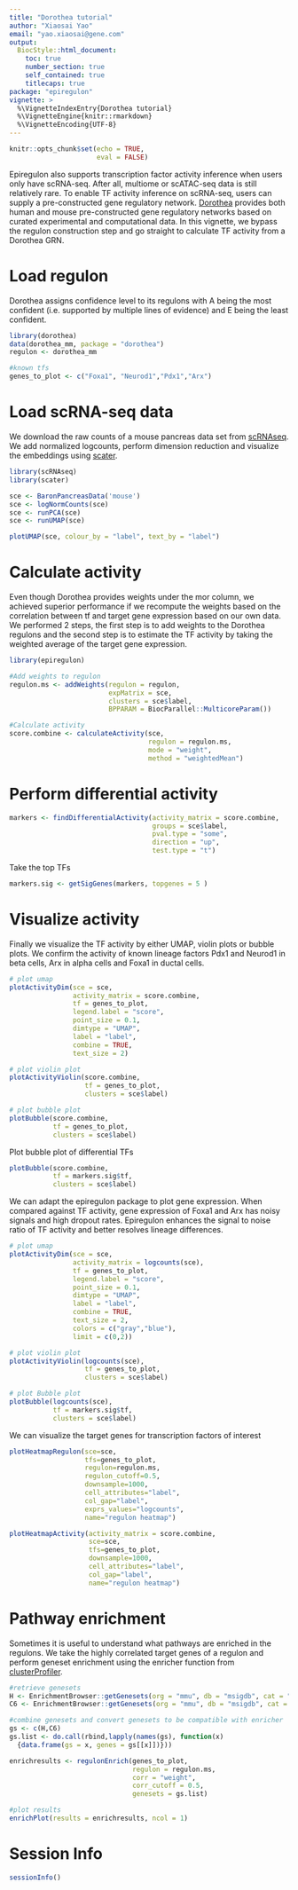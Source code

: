 ```yaml
---
title: "Dorothea tutorial"
author: "Xiaosai Yao"
email: "yao.xiaosai@gene.com"
output:
  BiocStyle::html_document:
    toc: true
    number_section: true
    self_contained: true
    titlecaps: true
package: "epiregulon"
vignette: >
  %\VignetteIndexEntry{Dorothea tutorial}
  %\VignetteEngine{knitr::rmarkdown}
  %\VignetteEncoding{UTF-8}
---
```


```r
knitr::opts_chunk$set(echo = TRUE,
                      eval = FALSE)
```
Epiregulon also supports transcription factor activity inference when users only have scRNA-seq. After all, multiome or scATAC-seq data is still relatively rare. To enable TF activity inference on scRNA-seq, users can supply a pre-constructed gene regulatory network. [Dorothea](https://saezlab.github.io/dorothea/articles/dorothea.html) provides both human and mouse pre-constructed gene regulatory networks based on curated experimental and computational data. In this vignette, we bypass the regulon construction step and go straight to calculate TF activity from a Dorothea GRN.


# Load regulon

Dorothea assigns confidence level to its regulons with A being the most confident (i.e. supported by multiple lines of evidence) and E being the least confident. 

```r
library(dorothea)
data(dorothea_mm, package = "dorothea")
regulon <- dorothea_mm 

#known tfs
genes_to_plot <- c("Foxa1", "Neurod1","Pdx1","Arx")
```


# Load scRNA-seq data

We download the raw counts of a mouse pancreas data set from [scRNAseq](https://bioconductor.org/packages/release/data/experiment/html/scRNAseq.html). We add normalized logcounts, perform dimension reduction and visualize the embeddings using [scater](https://bioconductor.org/packages/release/bioc/html/scater.html). 

```r

library(scRNAseq)
library(scater)

sce <- BaronPancreasData('mouse')
sce <- logNormCounts(sce)
sce <- runPCA(sce)
sce <- runUMAP(sce)

plotUMAP(sce, colour_by = "label", text_by = "label")

```

# Calculate activity

Even though Dorothea provides weights under the mor column, we achieved superior performance if we recompute the weights based on the correlation between tf and target gene expression based on our own data. We performed 2 steps, the first step is to add weights to the Dorothea regulons and the second step is to estimate the TF activity by taking the weighted average of the target gene expression.

``` r

library(epiregulon)

#Add weights to regulon
regulon.ms <- addWeights(regulon = regulon,
                         expMatrix = sce,
                         clusters = sce$label,
                         BPPARAM = BiocParallel::MulticoreParam())

#Calculate activity
score.combine <- calculateActivity(sce, 
                                   regulon = regulon.ms, 
                                   mode = "weight", 
                                   method = "weightedMean")

```

# Perform differential activity
```r

markers <- findDifferentialActivity(activity_matrix = score.combine, 
                                    groups = sce$label, 
                                    pval.type = "some", 
                                    direction = "up", 
                                    test.type = "t")
```

Take the top TFs
```r
markers.sig <- getSigGenes(markers, topgenes = 5 )

```


# Visualize activity

Finally we visualize the TF activity by either UMAP, violin plots or bubble plots.
We confirm the activity of known lineage factors Pdx1 and Neurod1 in beta cells, 
Arx in alpha cells and Foxa1 in ductal cells.

```r

# plot umap
plotActivityDim(sce = sce, 
                activity_matrix = score.combine,
                tf = genes_to_plot, 
                legend.label = "score",
                point_size = 0.1,
                dimtype = "UMAP", 
                label = "label", 
                combine = TRUE,
                text_size = 2)

# plot violin plot
plotActivityViolin(score.combine, 
                   tf = genes_to_plot,
                   clusters = sce$label)

# plot bubble plot
plotBubble(score.combine, 
           tf = genes_to_plot, 
           clusters = sce$label)
```
Plot bubble plot of differential TFs

```r
plotBubble(score.combine, 
           tf = markers.sig$tf, 
           clusters = sce$label)
```
We can adapt the epiregulon package to plot gene expression. When compared against TF activity, gene expression of Foxa1 and Arx has noisy signals and high dropout rates. 
Epiregulon enhances the signal to noise ratio of TF activity and better resolves lineage differences.

```r

# plot umap
plotActivityDim(sce = sce, 
                activity_matrix = logcounts(sce),
                tf = genes_to_plot, 
                legend.label = "score",
                point_size = 0.1,
                dimtype = "UMAP", 
                label = "label", 
                combine = TRUE,
                text_size = 2,
                colors = c("gray","blue"),
                limit = c(0,2))

# plot violin plot
plotActivityViolin(logcounts(sce), 
                   tf = genes_to_plot,
                   clusters = sce$label)
```

```r
# plot Bubble plot
plotBubble(logcounts(sce), 
           tf = markers.sig$tf, 
           clusters = sce$label)
```

We can visualize the target genes for transcription factors of interest
```r
plotHeatmapRegulon(sce=sce,
                   tfs=genes_to_plot,
                   regulon=regulon.ms,
                   regulon_cutoff=0.5,
                   downsample=1000,
                   cell_attributes="label",
                   col_gap="label",
                   exprs_values="logcounts",
                   name="regulon heatmap")

plotHeatmapActivity(activity_matrix = score.combine,
                    sce=sce,
                    tfs=genes_to_plot,
                    downsample=1000,
                    cell_attributes="label",
                    col_gap="label",
                    name="regulon heatmap")
```
# Pathway enrichment

Sometimes it is useful to understand what pathways are enriched in the regulons. We take the highly correlated target genes of a regulon and perform geneset enrichment using the enricher function from [clusterProfiler](http://yulab-smu.top/biomedical-knowledge-mining-book/universal-api.html).

```r
#retrieve genesets
H <- EnrichmentBrowser::getGenesets(org = "mmu", db = "msigdb", cat = "H", gene.id.type = "SYMBOL" )
C6 <- EnrichmentBrowser::getGenesets(org = "mmu", db = "msigdb", cat = "C6", gene.id.type = "SYMBOL" )

#combine genesets and convert genesets to be compatible with enricher
gs <- c(H,C6)
gs.list <- do.call(rbind,lapply(names(gs), function(x) 
  {data.frame(gs = x, genes = gs[[x]])}))

enrichresults <- regulonEnrich(genes_to_plot, 
                               regulon = regulon.ms, 
                               corr = "weight",
                               corr_cutoff = 0.5, 
                               genesets = gs.list)

#plot results
enrichPlot(results = enrichresults, ncol = 1)

```

# Session Info

``` r
sessionInfo()
```

